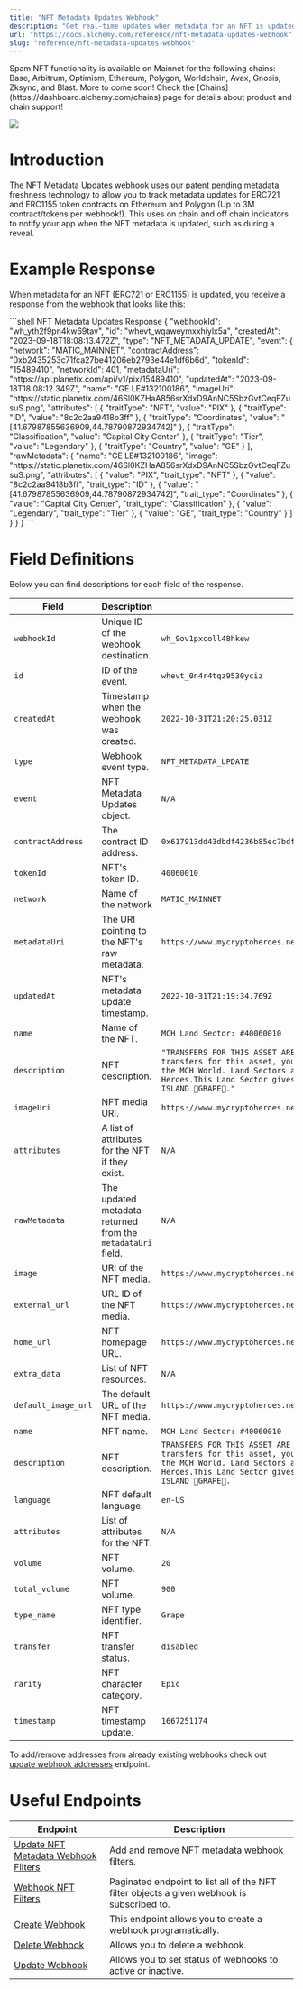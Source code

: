 ```yaml
---
title: "NFT Metadata Updates Webhook"
description: "Get real-time updates when metadata for an NFT is updated"
url: "https://docs.alchemy.com/reference/nft-metadata-updates-webhook"
slug: "reference/nft-metadata-updates-webhook"
---
```



<Info>
  Spam NFT functionality is available on Mainnet for the following chains: Base, Arbitrum, Optimism, Ethereum, Polygon, Worldchain, Avax, Gnosis, Zksync, and Blast. More to come soon!
</Info>

<Info>
  Check the [Chains](https://dashboard.alchemy.com/chains) page for details about product and chain support!

  ![](523fb8a9a9d899921ee1046d0ff1b389967a9976d1c6112ebbbe071ddd1ef374-image.png)
</Info>

# Introduction

The NFT Metadata Updates webhook uses our patent pending metadata freshness technology to allow you to track metadata updates for ERC721 and ERC1155 token contracts on Ethereum and Polygon (Up to 3M contract/tokens per webhook!). This uses on chain and off chain indicators to notify your app when the NFT metadata is updated, such as during a reveal.

# Example Response

When metadata for an NFT (ERC721 or ERC1155) is updated, you receive a response from the webhook that looks like this:

<CodeGroup>
  ```shell NFT Metadata Updates Response
  {
    "webhookId": "wh_yth2f9pn4kw69tav",
    "id": "whevt_wqaweymxxhiylx5a",
    "createdAt": "2023-09-18T18:08:13.472Z",
    "type": "NFT_METADATA_UPDATE",
    "event": {
      "network": "MATIC_MAINNET",
      "contractAddress": "0xb2435253c71fca27be41206eb2793e44e1df6b6d",
      "tokenId": "15489410",
      "networkId": 401,
      "metadataUri": "https://api.planetix.com/api/v1/pix/15489410",
      "updatedAt": "2023-09-18T18:08:12.349Z",
      "name": "GE LE#132100186",
      "imageUri": "https://static.planetix.com/46Sl0KZHaA856srXdxD9AnNC5SbzGvtCeqFZusuS.png",
      "attributes": [
        { "traitType": "NFT", "value": "PIX" },
        { "traitType": "ID", "value": "8c2c2aa9418b3ff" },
        {
          "traitType": "Coordinates",
          "value": "[41.67987855636909,44.78790872934742]"
        },
        { "traitType": "Classification", "value": "Capital City Center" },
        { "traitType": "Tier", "value": "Legendary" },
        { "traitType": "Country", "value": "GE" }
      ],
      "rawMetadata": {
        "name": "GE LE#132100186",
        "image": "https://static.planetix.com/46Sl0KZHaA856srXdxD9AnNC5SbzGvtCeqFZusuS.png",
        "attributes": [
          { "value": "PIX", "trait_type": "NFT" },
          { "value": "8c2c2aa9418b3ff", "trait_type": "ID" },
          {
            "value": "[41.67987855636909,44.78790872934742]",
            "trait_type": "Coordinates"
          },
          { "value": "Capital City Center", "trait_type": "Classification" },
          { "value": "Legendary", "trait_type": "Tier" },
          { "value": "GE", "trait_type": "Country" }
        ]
      }
    }
  }
  ```
</CodeGroup>

# Field Definitions

Below you can find descriptions for each field of the response.

| Field               | Description                                                 | Value                                                                                                                                                                                                                                                                              |
| ------------------- | ----------------------------------------------------------- | ---------------------------------------------------------------------------------------------------------------------------------------------------------------------------------------------------------------------------------------------------------------------------------- |
| `webhookId`         | Unique ID of the webhook destination.                       | `wh_9ov1pxcoll48hkew`                                                                                                                                                                                                                                                              |
| `id`                | ID of the event.                                            | `whevt_0n4r4tqz9530yciz`                                                                                                                                                                                                                                                           |
| `createdAt`         | Timestamp when the webhook was created.                     | `2022-10-31T21:20:25.031Z`                                                                                                                                                                                                                                                         |
| `type`              | Webhook event type.                                         | `NFT_METADATA_UPDATE`                                                                                                                                                                                                                                                              |
| `event`             | NFT Metadata Updates object.                                | `N/A`                                                                                                                                                                                                                                                                              |
| `contractAddress`   | The contract ID address.                                    | `0x617913dd43dbdf4236b85ec7bdf9adfd7e35b340`                                                                                                                                                                                                                                       |
| `tokenId`           | NFT's token ID.                                             | `40060010`                                                                                                                                                                                                                                                                         |
| `network`           | Name of the network                                         | `MATIC_MAINNET`                                                                                                                                                                                                                                                                    |
| `metadataUri`       | The URI pointing to the NFT's raw metadata.                 | `https://www.mycryptoheroes.net/metadata/landSector/40060010`                                                                                                                                                                                                                      |
| `updatedAt`         | NFT's metadata update timestamp.                            | `2022-10-31T21:19:34.769Z`                                                                                                                                                                                                                                                         |
| `name`              | Name of the NFT.                                            | `MCH Land Sector: #40060010`                                                                                                                                                                                                                                                       |
| `description`       | NFT description.                                            | `"TRANSFERS FOR THIS ASSET ARE CURRENTLY DISABLED. To enable transfers for this asset, you need to set Art and Nickname inside the MCH World. Land Sectors are unique parts of Land in My Crypto Heroes.This Land Sector gives you partial ownership of FISHER ISLAND 🍇GRAPE🍇."` |
| `imageUri`          | NFT media URI.                                              | `https://www.mycryptoheroes.net/images/landsectorarts/2000/6_4.png`                                                                                                                                                                                                                |
| `attributes`        | A list of attributes for the NFT if they exist.             | `N/A`                                                                                                                                                                                                                                                                              |
| `rawMetadata`       | The updated metadata returned from the `metadataUri` field. | `N/A`                                                                                                                                                                                                                                                                              |
| `image`             | URI of the NFT media.                                       | `https://www.mycryptoheroes.net/images/landsectorarts/2000/6_4.png`                                                                                                                                                                                                                |
| `external_url`      | URL ID of the NFT media.                                    | `https://www.mycryptoheroes.net/landSectors/40060010`                                                                                                                                                                                                                              |
| `home_url`          | NFT homepage URL.                                           | `https://www.mycryptoheroes.net`                                                                                                                                                                                                                                                   |
| `extra_data`        | List of NFT resources.                                      | `N/A`                                                                                                                                                                                                                                                                              |
| `default_image_url` | The default URL of the NFT media.                           | `https://www.mycryptoheroes.net/images/landsectorarts/64/6_4.png`                                                                                                                                                                                                                  |
| `name`              | NFT name.                                                   | `MCH Land Sector: #40060010`                                                                                                                                                                                                                                                       |
| `description`       | NFT description.                                            | `TRANSFERS FOR THIS ASSET ARE CURRENTLY DISABLED. To enable transfers for this asset, you need to set Art and Nickname inside the MCH World. Land Sectors are unique parts of Land in My Crypto Heroes.This Land Sector gives you partial ownership of FISHER ISLAND 🍇GRAPE🍇.`   |
| `language`          | NFT default language.                                       | `en-US`                                                                                                                                                                                                                                                                            |
| `attributes`        | List of attributes for the NFT.                             | `N/A`                                                                                                                                                                                                                                                                              |
| `volume`            | NFT volume.                                                 | `20`                                                                                                                                                                                                                                                                               |
| `total_volume`      | NFT volume.                                                 | `900`                                                                                                                                                                                                                                                                              |
| `type_name`         | NFT type identifier.                                        | `Grape`                                                                                                                                                                                                                                                                            |
| `transfer`          | NFT transfer status.                                        | `disabled`                                                                                                                                                                                                                                                                         |
| `rarity`            | NFT character category.                                     | `Epic`                                                                                                                                                                                                                                                                             |
| `timestamp`         | NFT timestamp update.                                       | `1667251174`                                                                                                                                                                                                                                                                       |

To add/remove addresses from already existing webhooks check out [update webhook addresses](/reference/update-webhook-addresses) endpoint.

# Useful Endpoints

| Endpoint                                                                              | Description                                                                                |
| ------------------------------------------------------------------------------------- | ------------------------------------------------------------------------------------------ |
| [Update NFT Metadata Webhook Filters](/reference/update-webhook-nft-metadata-filters) | Add and remove NFT metadata webhook filters.                                               |
| [Webhook NFT Filters](/reference/webhook-nft-filters)                                 | Paginated endpoint to list all of the NFT filter objects a given webhook is subscribed to. |
| [Create Webhook](/reference/create-webhook)                                           | This endpoint allows you to create a webhook programatically.                              |
| [Delete Webhook](/reference/delete-webhook)                                           | Allows you to delete a webhook.                                                            |
| [Update Webhook](/reference/update-webhook)                                           | Allows you to set status of webhooks to active or inactive.                                |

